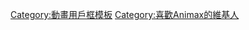 {{Userbox
  |border-c = #000000
  |border-s = 1
  |id-c     = #ffffff
  |id-s     = 12
  |id-fc    = #000000
  |info-c   = #ffffff
  |info-s   = 9
  |info-fc  = #000000
  |id       = [[File:Animax_logo.svg|90px]]
  |info     = 這個用戶喜歡[[Animax]][[南韓|韓國]]頻道。
}}
<noinclude>[[Category:動畫用戶框模板]]</noinclude>
[[Category:喜歡Animax的維基人]]